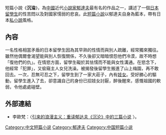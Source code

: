 短篇小說《'''沉淪'''》，為[[中國|中國]]近代[[小說家|小說家]][[郁達夫|郁達夫]]最有名的作品之一，講述了一個[[日本|日本]][[留學生|留學生]]的性苦悶以及對國家懦弱的悲哀。此[[短篇小說|短篇小說]]以郁達夫自身為藍本，帶有日本[[私小說|私小說]]風格。

==內容==
一名性格相當矛盾的日本留學生因為其早熟的性情而與別人疏離，經常獨來獨往。雖然他偶爾會渴望能與別人恢復關係，不久後卻又暗暗恨怨他們冷漠，故不時想「復他們的仇」。在情慾方面，留學生礙於其怯懦而不能與女性溝通。在慾念下，他經常「犯罪」，又偷窺主人女兒洗澡。被揭發後留學生搬進了山上梅園，再不敢回去。一次，忍無可忍之下，留學生到了一家大莊子，內有[[妓女|妓女]]。受好勝心的驅動，留學生進入了去，卻意識自己的身份已招妓女討厭，醉後醒來，感慨祖國的軟弱，令他處處碰壁。

==外部連結==
{{wikisource|沉淪_(郁達夫)}}
*李歐梵：〈[http://www.nssd.org/articles/article_read.aspx?id=21004891 引来的浪漫主义：重读郁达夫《沉沦》中的三篇小说] {{Wayback|url=http://www.nssd.org/articles/article_read.aspx?id=21004891 |date=20180208004458 }}〉。
{{Gutenberg|no=27636 |name=沉淪  }} 
{{Chinese literature-stub}}

[[Category:中文短篇小说|Category:中文短篇小说]]
[[Category:郁達夫|Category:郁達夫]]
[[Category:中国短篇小说|Category:中国短篇小说]]